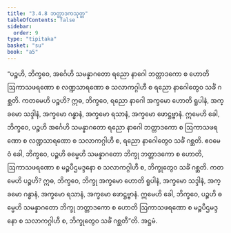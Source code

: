 ```yaml
---
title: "3.4.8 ဘတ္တာဒကသုတ္တ"
tableOfContents: false
sidebar:
  order: 9
type: "tipitaka"
basket: "su"
book: "a5"
---
```



<DynamicBreadcrumb />

<Division number="138" book="a5">

<Paragraph number="766" book="a5">
“ပဉ္စဟိ, ဘိက္ခဝေ, အင်္ဂေဟိ သမန္နာဂတော ရညော နာဂေါ ဘတ္တာဒကော စ ဟောတိ ဩကာသဖရဏော စ လဏ္ဍသာရဏော စ သလာကဂ္ဂါဟီ စ ရညော နာဂေါတွေဝ သင်္ခံ ဂစ္ဆတိ. ကတမေဟိ ပဉ္စဟိ? ဣဓ, ဘိက္ခဝေ, ရညော နာဂေါ အက္ခမော ဟောတိ ရူပါနံ, အက္ခမော သဒ္ဒါနံ, အက္ခမော ဂန္ဓာနံ, အက္ခမော ရသာနံ, အက္ခမော ဖောဋ္ဌဗ္ဗာနံ. ဣမေဟိ ခေါ, ဘိက္ခဝေ, ပဉ္စဟိ အင်္ဂေဟိ သမန္နာဂတော ရညော နာဂေါ ဘတ္တာဒကော စ ဩကာသဖရဏော စ လဏ္ဍသာရဏော စ သလာကဂ္ဂါဟီ စ, ရညော နာဂေါတွေဝ သင်္ခံ ဂစ္ဆတိ.
</Paragraph>

<Paragraph number="767" book="a5">
ဧဝမေဝံ ခေါ, ဘိက္ခဝေ, ပဉ္စဟိ ဓမ္မေဟိ သမန္နာဂတော ဘိက္ခု ဘတ္တာဒကော စ ဟောတိ, ဩကာသဖရဏော စ မဉ္စပီဌမဒ္ဒနော စ သလာကဂ္ဂါဟီ စ, ဘိက္ခုတွေဝ သင်္ခံ ဂစ္ဆတိ. ကတမေဟိ ပဉ္စဟိ? ဣဓ, ဘိက္ခဝေ, ဘိက္ခု အက္ခမော ဟောတိ ရူပါနံ, အက္ခမော သဒ္ဒါနံ, အက္ခမော ဂန္ဓာနံ, အက္ခမော ရသာနံ, အက္ခမော ဖောဋ္ဌဗ္ဗာနံ. ဣမေဟိ ခေါ, ဘိက္ခဝေ, ပဉ္စဟိ ဓမ္မေဟိ သမန္နာဂတော ဘိက္ခု ဘတ္တာဒကော စ ဟောတိ ဩကာသဖရဏော စ မဉ္စပီဌမဒ္ဒနော စ သလာကဂ္ဂါဟီ စ, ဘိက္ခုတွေဝ သင်္ခံ ဂစ္ဆတီ”တိ.

</Paragraph>
</Division>

<Paragraph number="768" type="center" book="a5">
အဋ္ဌမံ.
</Paragraph>
